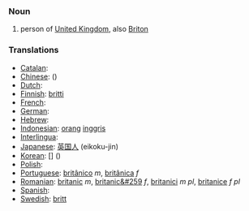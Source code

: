 ===Noun===
# person of [[United Kingdom]], also [[Briton]]

===Translations===

*[[Catalan]]: [[]] '' ''
*[[Chinese]]: [[]] ()
*[[Dutch]]: [[]] '' ''
*[[Finnish]]: [[britti]]
*[[French]]: [[]] '' ''
*[[German]]: [[]] '' ''
*[[Hebrew]]: [[]] '' ''
*[[Indonesian]]: [[orang]] [[inggris]]
*[[Interlingua]]: [[]]
*[[Japanese]]: [[英国]][[人]] (eikoku-jin)
*[[Korean]]: [[]] [] ()
*[[Polish]]: [[]]
*[[Portuguese]]: [[britânico]] ''m'', [[britânica]] ''f''
*[[Romanian]]: [[britanic]] ''m'', [[britanic&#259]] ''f'', [[britanici]] ''m pl'', [[britanice]] ''f pl''
*[[Spanish]]: [[]] '' ''
*[[Swedish]]: [[britt]]